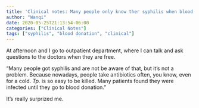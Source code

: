 ```yaml
---
title: 'Clinical notes: Many people only know ther syphilis when blood donation'
author: "Wanqi"
date: 2020-05-25T21:13:54-06:00
categories: ["Clinical Notes"]
tags: ["syphilis", "blood donation", "clinical"]
---
```


At afternoon and I go to outpatient department, where I can talk and ask questions to the doctors when they are free. 


"Many people got syphilis and are not be aware of that, but it's not a problem. Because nowadays, people take antibiotics often, you know, even for a cold. *Tp.* is so easy to be killed. Many patients found they were infected until they go to blood donation." 

It's really surprized me.
